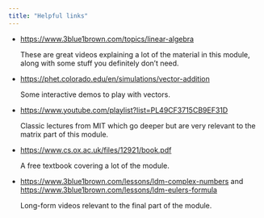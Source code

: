 ```yaml
---
title: "Helpful links"
---
```


- <https://www.3blue1brown.com/topics/linear-algebra>

  These are great videos explaining a lot of the material in this module, along with some stuff you definitely don't need.
- <https://phet.colorado.edu/en/simulations/vector-addition>

  Some interactive demos to play with vectors.
- <https://www.youtube.com/playlist?list=PL49CF3715CB9EF31D>

  Classic lectures from MIT which go deeper but are very relevant to the matrix part of this module.
- <https://www.cs.ox.ac.uk/files/12921/book.pdf>

  A free textbook covering a lot of the module.
- <https://www.3blue1brown.com/lessons/ldm-complex-numbers> and <https://www.3blue1brown.com/lessons/ldm-eulers-formula>

  Long-form videos relevant to the final part of the module.